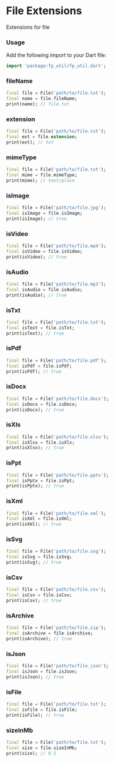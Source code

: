 # File Extensions
Extensions for file

### Usage
Add the following import to your Dart file:
```dart
import 'package:fp_util/fp_util.dart';
```

### fileName
```dart title="get file name"
final file = File('path/to/file.txt');
final name = file.fileName;
print(name); // file.txt
```

### extension
```dart title="get file extension"
final file = File('path/to/file.txt');
final ext = file.extension;
print(ext); // txt
```

### mimeType
```dart title="get file mime type"
final file = File('path/to/file.txt');
final mime = file.mimeType;
print(mime); // text/plain
```

### isImage
```dart title="check if file is image"
final file = File('path/to/file.jpg');
final isImage = file.isImage;
print(isImage); // true
```

### isVideo
```dart title="check if file is video"
final file = File('path/to/file.mp4');
final isVideo = file.isVideo;
print(isVideo); // true
```

### isAudio
```dart title="check if file is audio"
final file = File('path/to/file.mp3');
final isAudio = file.isAudio;
print(isAudio); // true
```

### isTxt
```dart title="check if file is text"
final file = File('path/to/file.txt');
final isText = file.isTxt;
print(isText); // true
```

### isPdf
```dart title="check if file is pdf"
final file = File('path/to/file.pdf');
final isPdf = file.isPdf;
print(isPdf); // true
```

### isDocx
```dart title="check if file is doc"
final file = File('path/to/file.docx');
final isDocx = file.isDocx;
print(isDocx); // true
```

### isXls
```dart title="check if file is excel"
final file = File('path/to/file.xlsx');
final isXlsx = file.isXls;
print(isXlsx); // true
```

### isPpt
```dart title="check if file is powerpoint"
final file = File('path/to/file.pptx');
final isPptx = file.isPpt;
print(isPptx); // true
```

### isXml
```dart title="check if file is xml document"
final file = File('path/to/file.xml');
final isXml = file.isXml;
print(isXml); // true
```

### isSvg
```dart title="check if file is svg"
final file = File('path/to/file.svg');
final isSvg = file.isSvg;
print(isSvg); // true
```

### isCsv
```dart title="check if file is csv"
final file = File('path/to/file.csv');
final isCsv = file.isCsv;
print(isCsv); // true
```

### isArchive
```dart title="check if file is archive"
final file = File('path/to/file.zip');
final isArchive = file.isArchive;
print(isArchive); // true
```

### isJson
```dart title="check if file is json"
final file = File('path/to/file.json');
final isJson = file.isJson;
print(isJson); // true
```

### isFile
```dart title="check if file is either docs, pdf, txt,csv or xml file type"
final file = File('path/to/file.txt');
final isFile = file.isFile;
print(isFile); // true
```

### sizeInMb
```dart title="get file size in mb"
final file = File('path/to/file.txt');
final size = file.sizeInMb;
print(size); // 0.5
```